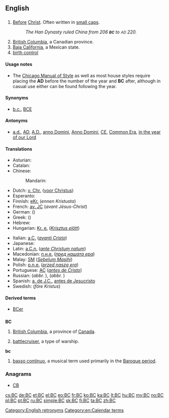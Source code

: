 {{also|b.c.|B.C.}}
==English==

==={{initialism-old|en}}===
{{wikipedia|Before Christ}}
{{head|en|initialism|head=BC or B.C.}}

# [[before|Before]] [[Christ]]. Often written in [[small caps]].
#: ''The Han Dynasty ruled China from 206 '''<small>BC</small>''' to <small>AD</small> 220.''
# [[British Columbia]], a Canadian province.
# [[Baja California]], a Mexican state.
# [[birth control]]

====Usage notes====
* The [[w:Chicago Manual of Style|Chicago Manual of Style]] as well as most house styles require placing the '''AD''' before the number of the year and '''BC''' after, although in casual use either can be found following the year.

====Synonyms====
* {{sense|before Christ}} [[b.c.]], [[BCE]]

====Antonyms====
* {{sense|before Christ}} [[a.d.]], [[AD]], [[A.D.]], [[anno Domini]], [[Anno Domini]], [[CE]], [[Common Era]], [[in the year of our Lord]]

====Translations====
{{trans-top|before Christ}}
* Asturian: {{t-|ast|edC}}
* Catalan: {{t+|ca|aC}}
* Chinese:
*: Mandarin: {{t|cmn|公元前|tr=gōngyuánqián|sc=Hani}}
* Dutch: [[v. Chr.]] ([[voor Christus]])
* Esperanto: {{t+|eo|a.K.}}
* Finnish: [[eKr.]] (''ennen Kristusta'')
* French: [[av. JC]] (''avant Jésus-Christ'')
* German: {{t+|de|v. Chr.}} ({{t-|de|vor Christus}})
* Greek: {{t+|el|π.Χ.}} ({{t-|el|προ Χριστού}})
* Hebrew: {{t+|he|לפנה״ס}}
* Hungarian: [[Kr. e.]] (''[[Krisztus elött]]'')
{{trans-mid}}
* Italian: [[a.C.]] (''[[avanti Cristo]]'')
* Japanese: {{t+|ja|紀元前|tr=きげんぜん, kigenzen}}
* Latin: [[a.C.n.]] (''[[ante Christum natum]]'')
* Macedonian: [[п.н.е.]] (''[[пред нашата ера]]'')
* Malay: [[SM]] (''[[Sebelum Masihi]]'')
* Polish: [[p.n.e.]] (''[[przed naszą erą]]'')
* Portuguese: [[AC]] (''[[antes de Cristo]]'')
* Russian: {{t-|ru|до нашей эры|tr=do nášej éry}} (''abbr.'' {{t-|ru|до н. э.}}),  {{t-|ru|до Рождества Христова|tr=do Roždestvá Xristóva}} (''abbr.'' {{t-|ru|до Р. Хр.}})
* Spanish: [[a. de J.C.]], [[antes de Jesucristo]]
* Swedish: {{t-|sv|f.Kr}} (''före Kristus'')
{{trans-bottom}}

====Derived terms====
* [[BCer]]

==={{abbreviation-old|en}}===
'''BC'''

# [[British Columbia]], a province of [[Canada]].
# {{context|US|navy|lang=en}} [[battlecruiser]], a type of warship.

'''bc'''

# [[basso continuo]], a musical term used primarily in the  [[Baroque period]].

===Anagrams===
* [[CB#English|CB]]

[[Category:English retronyms]]
[[Category:en:Calendar terms]]

[[cs:BC]]
[[de:BC]]
[[et:BC]]
[[el:BC]]
[[eo:BC]]
[[fr:BC]]
[[ko:BC]]
[[ka:BC]]
[[lt:BC]]
[[hu:BC]]
[[my:BC]]
[[no:BC]]
[[pl:BC]]
[[pt:BC]]
[[ru:BC]]
[[simple:BC]]
[[sk:BC]]
[[fi:BC]]
[[ta:BC]]
[[zh:BC]]